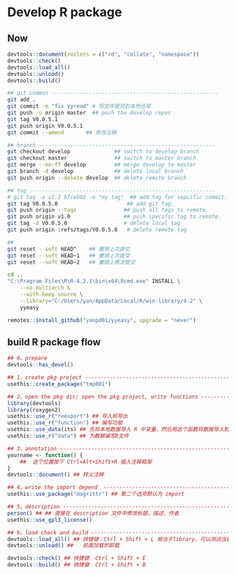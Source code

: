 # Develop R package

## Now

```r
devtools::document(roclets = c("rd", "collate", "namespace"))
devtools::check()
devtools::load_all()
devtools::unload()
devtools::build()
```

```bash
## git common -----------------------------------------------------
git add .
git commit -m "fix yyread" # 将文件提交到本地仓库
git push -u origin master  ## push the develop repos 
git tag V0.0.5.1
git push origin V0.0.5.1
git commit --amend       ## 修改注释

## branch --------------------------------------------------------
git checkout develop              ## switch to develop branch
git checkout master               ## switch to master branch
git merge --no-ff develop         ## merge develop to master
git branch -d develop             ## delete local branch
git push origin --delete develop  ## delete remote branch

## tag -----------------------------------------------------------
# git tag -a v1.2 9fceb02 -m "my tag"  ## add tag for sepcific commit.
git tag V0.0.5.0                      ## add git tag.
git push origin --tags               ## push all tags to remote.
git push origin v1.0                 ## push specific tag to remote.
git tag -d V0.0.5.0                  # delete local tag
git push origin :refs/tags/V0.0.5.0   # delete remote tag

## 
git reset --soft HEAD^    ## 撤销上次提交
git reset --soft HEAD~1   ## 撤销上次提交
git reset --soft HEAD~2   ## 撤销上两次提交

```

```bash
cd ..
"C:\Program Files\R\R-4.2.1\bin\x64\Rcmd.exe" INSTALL \
    --no-multiarch \
    --with-keep.source \
    --library="C:/Users/yan/AppData/Local/R/win-library/4.2" \
    yyeasy
```

```r
remotes::install_github("yanpd01/yyeasy", upgrade = "never")
```


## build R package flow

```r
## 0、prepare
devtools::has_devel()

## 1、create pkg project -------------------------------------------------------
usethis::create_package("tmp001")

## 2、open the pkg dir; open the pkg project, write functions ------------------
library(devtools)
library(roxygen2)
usethis::use_r("reexport") ## 导入和导出
usethis::use_r("function") ## 编写功能
usethis::use_data(its) ## 先将本地数据导入 R 中变量，然后用这个函数将数据导入到包中
usethis::use_r("data") ## 为数据编写R文件

## 3、annotation --------------------------------------------------------------
yourname <- function() {
    ##  这个位置按下 Ctrl+Alt+Shift+R 插入注释框架
}
devtools::document() ## 转义注释

## 4、write the import depend  -------------------------------------------------
usethis::use_package("magrittr") ## 第二个选项默认为 import

## 5、description --------------------------------------------------------------
person() ## ## 直接在 description 文件中修改标题，描述，作者
usethis::use_gpl3_license()

## 6、load check and build -----------------------------------------------------
devtools::load_all() ## 快捷键：Ctrl + Shift + L 相当于library，可以测试当前包
devtools::unload() ##   前面加载的卸载

devtools::check() ## 快捷键  Ctrl + Shift + E
devtools::build() ## 快捷键  Ctrl + Shift + B
```